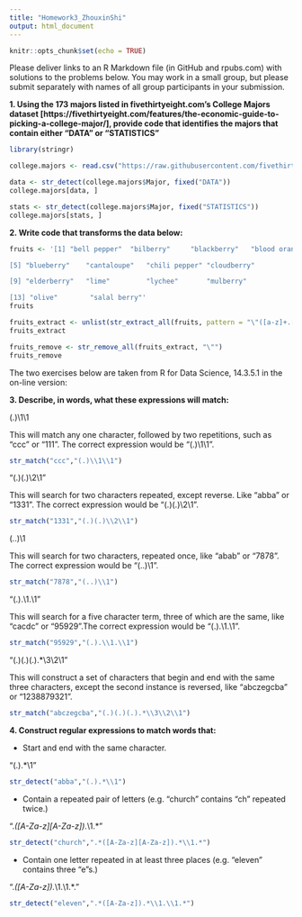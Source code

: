 ```yaml
---
title: "Homework3_ZhouxinShi"
output: html_document
---
```


```r
knitr::opts_chunk$set(echo = TRUE)
```

Please deliver links to an R Markdown file (in GitHub and rpubs.com) with solutions to the problems below.  You may work in a small group, but please submit separately with names of all group participants in your submission.

 **1. Using the 173 majors listed in fivethirtyeight.com’s College Majors dataset [https://fivethirtyeight.com/features/the-economic-guide-to-picking-a-college-major/], provide code that identifies the majors that contain either "DATA" or "STATISTICS"**

```r
library(stringr)

college.majors <- read.csv("https://raw.githubusercontent.com/fivethirtyeight/data/master/college-majors/majors-list.csv",header=TRUE,stringsAsFactors=FALSE)

data <- str_detect(college.majors$Major, fixed("DATA"))
college.majors[data, ]
```
```r
stats <- str_detect(college.majors$Major, fixed("STATISTICS"))
college.majors[stats, ]
```


 **2. Write code that transforms the data below:**

```r
fruits <- '[1] "bell pepper"  "bilberry"     "blackberry"   "blood orange"

[5] "blueberry"    "cantaloupe"   "chili pepper" "cloudberry"  

[9] "elderberry"   "lime"         "lychee"       "mulberry"    

[13] "olive"        "salal berry"'
fruits
```


```r
fruits_extract <- unlist(str_extract_all(fruits, pattern = "\"([a-z]+.[a-z]+)\""))
fruits_extract
```


```r
fruits_remove <- str_remove_all(fruits_extract, "\"")
fruits_remove
```


The two exercises below are taken from R for Data Science, 14.3.5.1 in the on-line version:

**3. Describe, in words, what these expressions will match:**

(.)\1\1

This will match any one character, followed by two repetitions, such as "ccc" or "111". The correct expression would be "(.)\\1\\1".

```r
str_match("ccc","(.)\\1\\1")

```

"(.)(.)\2\1"

This will search for two characters repeated, except reverse. Like "abba" or "1331".
The correct expression would be "(.)(.)\\2\\1".
```r
str_match("1331","(.)(.)\\2\\1")

```

(..)\1

This will search for two characters, repeated once, like "abab" or "7878". The correct expression would be "(..)\\1".
```r
str_match("7878","(..)\\1")

```


"(.).\1.\1"

This will search for a five character term, three of which are the same, like "cacdc" or "95929".The correct expression would be "(.).\\1.\\1".

```r
str_match("95929","(.).\\1.\\1")

```

"(.)(.)(.).*\3\2\1"

This will construct a set of characters that begin and end with the same three characters, except the second instance is reversed, like “abczegcba” or “1238879321”.
```r
str_match("abczegcba","(.)(.)(.).*\\3\\2\\1")

```


**4. Construct regular expressions to match words that:**

- Start and end with the same character.

"(.).*\\1"
```r
str_detect("abba","(.).*\\1")

```

- Contain a repeated pair of letters (e.g. "church" contains "ch" repeated twice.)

".*([A-Za-z][A-Za-z]).*\\1.*"

```r
str_detect("church",".*([A-Za-z][A-Za-z]).*\\1.*")

```
- Contain one letter repeated in at least three places (e.g. "eleven" contains three "e"s.) 

".*([A-Za-z]).*\\1.\\1.*."

```r
str_detect("eleven",".*([A-Za-z]).*\\1.\\1.*")

```

